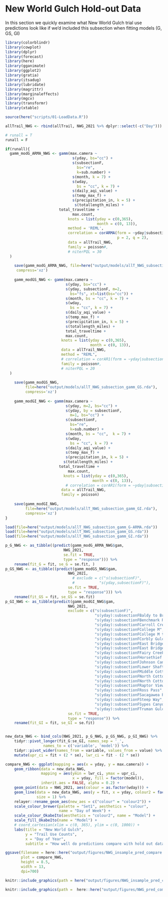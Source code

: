 # New World Gulch Hold-out Data

In this section we quickly examine what New World Gulch trial use predictions look like if we'd included this subsection when fitting models (G, GS, GI)

```r
library(colorblindr)
library(cowplot)
library(dplyr)
library(forecast)
library(here)
library(gganimate)
library(ggplot2)
library(gratia)
library(itsadug)
library(lubridate)
library(magrittr)
library(marginaleffects)
library(mgcv)
library(transformr)
library(xtable)

source(here("scripts/01-LoadData.R"))

allTrail_NWG <- rbind(allTrail, NWG_2021 %>% dplyr::select(-c("Day")))

# runall = T
runall = F
```

```r

if(runall){
  gamm_modG_ARMA_NWG <- gamm(max.camera ~
                              s(yday, bs="cc") +
                              s(subsectionF,
                                bs="re",
                                k=sub.number) +
                              s(month, k = 7) +
                              s(wday,
                                bs = "cc", k = 7) +
                              s(daily_aqi_value) +
                              s(temp_max_f) +
                              s(precipitation_in, k = 5) +
                               s(totallength_miles) + 
                        total_traveltime +
                              max.count,
                            knots = list(yday = c(0,365),
                                         month = c(0, 13)),
                            method = 'REML',
                            correlation = corARMA(form = ~yday|subsectionF,
                                                  p = 2, q = 2),
                            data = allTrail_NWG, 
                            family = poisson#,
                            # niterPQL = 30
  )
  
    save(gamm_modG_ARMA_NWG, file=here("output/models/allT_NWG_subsection_gamm_G-ARMA.rda"),
     compress='xz')
    
    gamm_modGS_NWG <- gamm(max.camera ~ 
                           s(yday, bs="cc") +
                           s(yday, subsectionF, m=2,
                             bs="fs", xt=list(bs="cc")) +
                           s(month, bs = "cc", k = 7) +
                           s(wday,
                             bs = "cc", k = 7) +
                           s(daily_aqi_value) +
                           s(temp_max_f) +
                           s(precipitation_in, k = 5) +
                           s(totallength_miles) + 
                           total_traveltime +
                           max.count,
                         knots = list(yday = c(0,365),
                                      month = c(0, 13)),
                         data = allTrail_NWG, 
                         method = "REML", 
                         # correlation = corAR1(form = ~yday|subsectionF),
                         family = poisson#, 
                         # niterPQL = 20
  )
    
    save(gamm_modGS_NWG, 
         file=here("output/models/allT_NWG_subsection_gamm_GS.rda"),
         compress='xz')
    
    gamm_modGI_NWG <- gamm(max.camera ~
                           s(yday, m=2, bs="cc") +
                           s(yday, by = subsectionF,
                             m=1, bs="cc") +
                           s(subsectionF,
                             bs="re",
                             k=sub.number) +
                           s(month, bs = "cc",  k = 7) +
                           s(wday,
                             bs = "cc", k = 7) +
                           s(daily_aqi_value) +
                           s(temp_max_f) +
                           s(precipitation_in, k = 5) +
                          s(totallength_miles) + 
                        total_traveltime +
                            max.count,
                          knots = list(yday = c(0,365),
                                       month = c(0, 13)),
                           # correlation = corAR1(form = ~yday|subsectionF),
                         data = allTrail_NWG,
                         family = poisson)
    
    save(gamm_modGI_NWG, 
         file=here("output/models/allT_NWG_subsection_gamm_GI.rda"),
         compress='xz')
}

load(file=here("output/models/allT_NWG_subsection_gamm_G-ARMA.rda"))
load(file=here("output/models/allT_NWG_subsection_gamm_GS.rda"))
load(file=here("output/models/allT_NWG_subsection_gamm_GI.rda"))

```


```r
p_G_NWG <- as_tibble((predict(gamm_modG_ARMA_NWG$gam, 
                          NWG_2021, 
                          se.fit = TRUE, 
                          type = "response"))) %>% 
    rename(fit_G = fit, se_G = se.fit, )
p_GS_NWG <- as_tibble((predict(gamm_modGS_NWG$gam, 
                            NWG_2021, 
                              # exclude = c("s(subsectionF)", 
                              #           "s(yday,subsectionF)"),
                            se.fit = TRUE, 
                            type = "response"))) %>%
    rename(fit_GS = fit, se_GS = se.fit)
p_GI_NWG <- as_tibble(predict(gamm_modGI_NWG$gam, 
                            NWG_2021, 
                            exclude = c("s(subsectionF)",
                                        "s(yday):subsectionFBaldy to Bridger",
                                        "s(yday):subsectionFBenchmark Rd",
                                        "s(yday):subsectionFCarroll Creek",
                                        "s(yday):subsectionFCollege M",
                                        "s(yday):subsectionFCollege M to Sypes",
                                        "s(yday):subsectionFCorbly Gulch",
                                        "s(yday):subsectionFEast Bridger North",
                                        "s(yday):subsectionFEast Bridger South",
                                        "s(yday):subsectionFFairy Creek",
                                        "s(yday):subsectionFHorsethief Mountain",
                                        "s(yday):subsectionFJohnson Canyon Jeep Trail",
                                        "s(yday):subsectionFLower Shafthouse",
                                        "s(yday):subsectionFMiddle Cottonwood",
                                        "s(yday):subsectionFNorth Cottonwood Access",
                                        "s(yday):subsectionFNorth Cottonwood to Johnson Canyon",
                                        "s(yday):subsectionFRaptor View",
                                        "s(yday):subsectionFRoss Pass",
                                        "s(yday):subsectionFSacagawea Pass",
                                        "s(yday):subsectionFSteep Way",
                                        "s(yday):subsectionFSypes Canyon",
                                        "s(yday):subsectionFTruman Gulch" ),
                            se.fit = TRUE, 
                            type = "response")) %>%
    rename(fit_GI = fit, se_GI = se.fit)


new_data_NWG <- bind_cols(NWG_2021, p_G_NWG, p_GS_NWG, p_GI_NWG) %>%
    tidyr::pivot_longer(fit_G:se_GI, names_sep = '_',
                 names_to = c('variable', 'model')) %>%
    tidyr::pivot_wider(names_from = variable, values_from = value) %>%
    mutate(upr_ci = fit + (2 * se), lwr_ci = fit - (2 * se))

compare_NWG <- ggplot(mapping = aes(x = yday, y = max.camera)) +
    geom_ribbon(data = new_data_NWG,
                mapping = aes(ymin = lwr_ci, ymax = upr_ci,
                              x = yday, fill = factor(model)),
                inherit.aes = FALSE, alpha = 0.2) +
    geom_point(data = NWG_2021, aes(colour = as.factor(wday))) +
    geom_line(data = new_data_NWG, aes(y = fit, x = yday, colour2 = factor(model)),
              size = 1) %>%
    relayer::rename_geom_aes(new_aes = c("colour" = "colour2")) +
    scale_colour_brewer(palette = "Set1", aesthetics = "colour", 
                        name = "Day of Week") +
    scale_colour_OkabeIto(aesthetics = "colour2", name = "Model") +
    scale_fill_OkabeIto(name = "Model") +
    # coord_cartesian(xlim = c(0, 365), ylim = c(0, 1000)) +
    labs(title = "New World Gulch",
         y = "Trail Use Counts",
         x = "Day of Year",
         subtitle = "How well do predictions compare with hold out data")

ggsave(filename = here::here("output/figures/NWG_insample_pred_compare.png"),
       plot = compare_NWG,
       height = 8.5, 
       width = 13,
       dpi=700)
```


```r

knitr::include_graphics(path = here("output/figures/NWG_insample_pred_compare.png"))
```


```r
knitr::include_graphics(path =  here::here("output/figures/NWG_pred_compare.png"))
```

